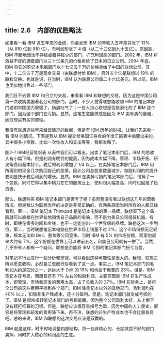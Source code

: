 ```yaml
---
---
---
```

title: 2.6　内部的优胜略汰
---



如果看一看 IBM 这五年来的业绩，你会发现 IBM 的年收入五年来只涨了 13%（从 810 亿到 910 亿），而利润却涨了 4 倍（从二十三亿到九十五亿）。原因是，IBM 不断地淘汰不挣钱或者挣钱少的部门，扩充利润高的部门。2002 年，IBM 将效益不好的硬盘部门以三十亿美元的价格卖给了日本的日立公司。2004 年底，IBM 将它的笔记本电脑部门以十七亿五千万的价格卖给了中国的联想公司。其中，十二亿五千万是现金交易（由联想付给 IBM），另外五个亿是联想以 19% 的股权交换。也就是说，在当时，IBM 认为联想公司值二十六亿美元。再以前，IBM 也类似地出售过一些部门。

我们且不去管 IBM 和日立的交易，来看看 IBM 和联想的交易，因为这是中国公司第一次收购美国著名公司的部门。当时，不少人觉得联想能收购 IBM 的笔记本部门说明中国国力增强了，扬眉吐气了；一些人担心联想是否能消化的了 IBM 这个部门，因为这个部门在亏损。显然，这笔生意能做成是因为 IBM 卖有卖的道理，而联想买有买的道理。

我没有联想这些年来经营情况的数据，但是有 IBM 历年的财报。让我们先来看一看 IBM 的情况。下表是我从 IBM 提交给美国证券会的年度汇报表中摘要出来的。其中很多小项目，比如一次性收入和支出等等，我都省略了。



图2-7 IBM经营情况表 从表中我们可以看出，出卖了笔记本部门后，IBM 的总收入有小幅下降，但是利润有明显的提高，因为成本大幅下降。管理、市场开拓、研发等费用基本持平。税后的利润增加了 1/4 以上。在卖掉笔记本部门后，IBM 用所得到的现金几次购回自己的股票，因此公司总股票数量减少，每股利润的的提升要明显快于税后利润的增长。显然，IBM 在卖掉亏损的笔记本部门后，甩掉了一个包袱，同时它得以集中精力在它的服务业上，使利润大幅提高，同时也回报了投资者。

那么，联想购买 IBM 笔记本部门是否亏了呢？虽然我没有看过联想这几年的营收情况，但是我认为联想当年的决定是非常正确的。有两条原因当时所有的人都已经看到。第一，IBM 笔记本 Thinkpad 是笔记本电脑的第一品牌，联想买下这个品牌就可以直接在世界各地销售自己品牌的电脑，而不是为美日公司组装机器。有时，即使花很多时间和金钱，也不一定能创出一个世界级的品牌。联想这次一步到位。第二，当时联想笔记本电脑在世界市场上销量不过 2%，这个市场份额无足轻重，根本无法和 Dell、惠普等公司竞争。当时 IBM 有 5% 的市场份额，两家加起来大约有 7%，这个份额在世界上可以进前五名，和美日公司就有一拼了。当然，几乎所有人都有一个疑问，联想是否能将 IBM 亏损的笔记本部门扭亏为盈。

对笔记本行业进行一些分析和研究，可以看出这种可能性是很大的。我想，联想之所以愿意收购，必然是三思而行后看到了这一点。事实上，IBM 笔记本部门的毛利润大约是四分之一，远远大于 Dell 的 19% 和也高于惠普的 23%。但是，IBM 笔记本在亏损，而惠普还有 7% 左右的税后利润，主要原因是 IBM 非生产性成本，即管理、市场和研发的费用太高，占了总收入的 27%。IBM 在财务上，是将全公司的这些费用平摊到各个部门，IBM 除笔记本以外的其他部门，毛利润均在 40% 以上，扣除非生产性成本，还十分盈利。但是，笔记本部门就变成亏损的了。IBM 是很难扭转笔记本部门的亏损局面，因为整个公司盈利太好，从上倒下没有精打细算的习惯。但是，联想应该很容易扭亏为盈，因为中国的人工便宜，很容易将管理和研发的费用降下来。再不济，联想的非生产性成本也不会比惠普高吧。总的来讲，IBM 和联想的这次交易应该是双赢的。

IBM 就是这样，时不时地调整内部结构，将一些非核心的、长期效益不好的部门卖掉，同时扩大核心的利润高的生意。